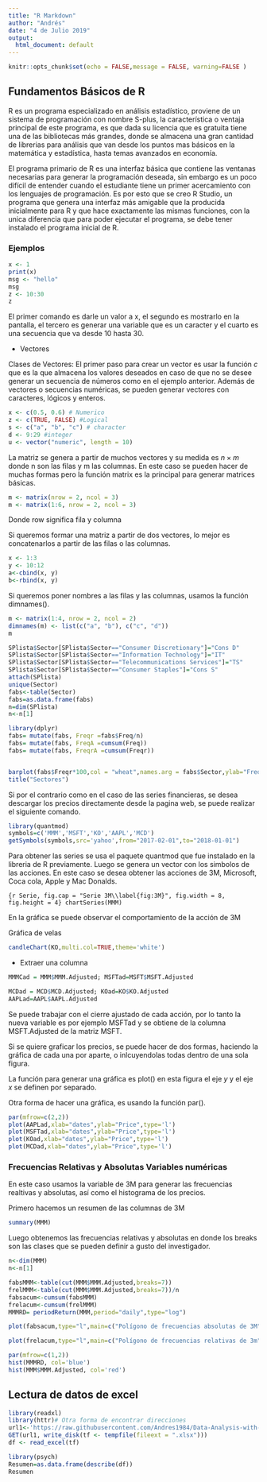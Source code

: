 ```yaml
---
title: "R Markdown"
author: "Andrés"
date: "4 de Julio 2019"
output:
  html_document: default
---
```




```r
knitr::opts_chunk$set(echo = FALSE,message = FALSE, warning=FALSE )
```

## Fundamentos Básicos de R
R es un programa especializado en análisis estadístico, proviene de un sistema de programación con nombre S-plus, la característica o ventaja principal de este programa, es que dada su licencia que es gratuita tiene una de las bibliotecas más grandes, donde se almacena una gran cantidad de librerias para análisis que van desde los puntos mas básicos en la matemática y estadística, hasta temas avanzados en economía.



El programa primario de R es una interfaz básica que contiene las ventanas necesarias para generar la programación deseada, sin embargo es un poco difícil de entender cuando el estudiante tiene un primer acercamiento con los lenguajes de programación. Es por esto que se creo R Studio, un programa que genera una interfaz más amigable que la producida inicialmente para R y que hace exactamente las mismas funciones, con la unica diferencia que para poder ejecutar el programa, se debe tener instalado el programa inicial de R. 



### Ejemplos 

```r

x <- 1
print(x)
msg <- "hello"
msg
z <- 10:30
z
```


El primer comando es darle un valor a x, el segundo es mostrarlo en la pantalla, el tercero es generar una variable que es un caracter y el cuarto es una secuencia que va desde 10 hasta 30.

* Vectores

Clases de Vectores: El primer paso para crear un vector es usar la función $c$ que es la que almacena los valores deseados en caso de que no se desee generar un secuencia de números como en el ejemplo anterior. Además de vectores o secuencias numéricas, se pueden generar vectores con caracteres, lógicos y enteros.

```r

x <- c(0.5, 0.6) # Numerico
z <- c(TRUE, FALSE) #Logical
s <- c("a", "b", "c") # character
d <- 9:29 #integer
u <- vector("numeric", length = 10)
```




La matriz se genera a partir de muchos vectores y su medida es $n \times m$ donde n son las filas y m las columnas. En este caso se pueden hacer de muchas formas pero la función matrix es la principal para generar matrices básicas.


```r

m <- matrix(nrow = 2, ncol = 3)
m <- matrix(1:6, nrow = 2, ncol = 3)
```


Donde row significa fila y columna



Si queremos formar una matriz a partir de dos vectores, lo mejor es concatenarlos a partir de las filas o las columnas.



```r
x <- 1:3
y <- 10:12
a<-cbind(x, y)
b<-rbind(x, y)
```


Si queremos poner  nombres a las filas y las columnas, usamos la función dimnames().

```r
m <- matrix(1:4, nrow = 2, ncol = 2)
dimnames(m) <- list(c("a", "b"), c("c", "d"))
m
```








\begin{enumerate}

\item Cargar una base de datos de un Archivo txt.

```r
library(RCurl)# La dirección web
library(readr)# La base de datos en cvs o txt

text=getURL("https://raw.githubusercontent.com/Andres1984/Data-Analysis-with-R/master/Bases/SPlista.txt")

#Archivo txt 
SPlista <- read_csv(file=text)
```








\end{enumerate}


```r
SPlista$Sector[SPlista$Sector=="Consumer Discretionary"]="Cons D"
SPlista$Sector[SPlista$Sector=="Information Technology"]="IT"
SPlista$Sector[SPlista$Sector=="Telecommunications Services"]="TS"
SPlista$Sector[SPlista$Sector=="Consumer Staples"]="Cons S"
attach(SPlista)
unique(Sector)
fabs<-table(Sector)
fabs=as.data.frame(fabs)
n=dim(SPlista)
n<-n[1]
```



```r
library(dplyr)
fabs= mutate(fabs, Freqr =fabs$Freq/n)
fabs= mutate(fabs, FreqA =cumsum(Freq))
fabs= mutate(fabs, FreqrA =cumsum(Freqr))


barplot(fabs$Freqr*100,col = "wheat",names.arg = fabs$Sector,ylab="Freq Rel %")
title("Sectores")
```


Si por el contrario como en el caso de las series financieras, se desea descargar los precios directamente desde la pagina web, se puede realizar el siguiente comando.


```r
library(quantmod)
symbols=c('MMM','MSFT','KO','AAPL','MCD') 
getSymbols(symbols,src='yahoo',from="2017-02-01",to="2018-01-01") 

```



Para obtener las series se usa el paquete quantmod que fue instalado en la libreria de R previamente. Luego se genera un vector con los simbolos de las acciones. En este caso se desea obtener las acciones de 3M, Microsoft, Coca cola, Apple y Mac Donalds.


```{r Serie, fig.cap = "Serie 3M\\label{fig:3M}", fig.width = 8, fig.height = 4}
chartSeries(MMM) 
```

En la gráfica \ref{fig:3M} se puede observar el comportamiento de la acción de 3M

Gráfica de velas

```r
candleChart(KO,multi.col=TRUE,theme='white') 
```


* Extraer una columna


```r
MMMCad = MMM$MMM.Adjusted; MSFTad=MSFT$MSFT.Adjusted
```


```r
MCDad = MCD$MCD.Adjusted; KOad=KO$KO.Adjusted
AAPLad=AAPL$AAPL.Adjusted
```


Se puede trabajar con el cierre ajustado de cada acción, por lo tanto la nueva variable es por ejemplo MSFTad y se obtiene de la columna MSFT.Adjusted de la matriz MSFT.




Si se quiere graficar los precios, se puede hacer de dos formas, haciendo la gráfica de cada una por aparte, o inlcuyendolas todas dentro de una sola figura.

La función para generar una gráfica es plot() en esta figura el eje $y$ y el eje $x$ se definen por separado. 


Otra forma de hacer una gráfica, es usando la función par().

	




```r
par(mfrow=c(2,2))
plot(AAPLad,xlab="dates",ylab="Price",type='l') 
plot(MSFTad,xlab="dates",ylab="Price",type='l') 
plot(KOad,xlab="dates",ylab="Price",type='l') 
plot(MCDad,xlab="dates",ylab="Price",type='l') 

```








### Frecuencias Relativas y Absolutas Variables numéricas

En este caso usamos la variable de 3M para generar las frecuencias realtivas y absolutas, así como el histograma de los precios.



Primero hacemos un resumen de las columnas de 3M


```r

summary(MMM)
```


Luego obtenemos las frecuencias relativas y absolutas en donde los breaks son las clases que se pueden definir a gusto del investigador.
```r
n<-dim(MMM)
n<-n[1]

fabsMMM<-table(cut(MMM$MMM.Adjusted,breaks=7))  
frelMMM<-table(cut(MMM$MMM.Adjusted,breaks=7))/n
fabsacum<-cumsum(fabsMMM)  
frelacum<-cumsum(frelMMM)
MMMRD= periodReturn(MMM,period="daily",type="log") 
```



```r
plot(fabsacum,type="l",main=c("Polígono de frecuencias absolutas de 3M"),ylab="Frecuencias absolutas")


```

```r
plot(frelacum,type="l",main=c("Polígono de frecuencias relativas de 3m"),ylab="Frecuencias relativas")

```






```r
par(mfrow=c(1,2))
hist(MMMRD, col='blue')
hist(MMM$MMM.Adjusted, col='red')
```

## Lectura de datos de excel

```r
library(readxl)
library(httr)# Otra forma de encontrar direcciones 
url1<-'https://raw.githubusercontent.com/Andres1984/Data-Analysis-with-R/master/Bases/DatosVAR.xlsx'
GET(url1, write_disk(tf <- tempfile(fileext = ".xlsx"))) 
df <- read_excel(tf)
```




```r
library(psych)
Resumen=as.data.frame(describe(df))
Resumen
```


